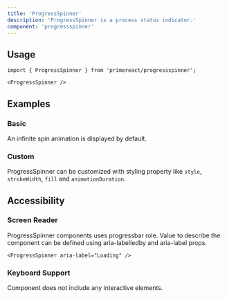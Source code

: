 ```yaml
---
title: 'ProgressSpinner'
description: 'ProgressSpinner is a process status indicator.'
component: 'progressspinner'
---
```


## Usage

```tsx
import { ProgressSpinner } from 'primereact/progressspinner';
```

```tsx
<ProgressSpinner />
```

## Examples

### Basic

An infinite spin animation is displayed by default.

<DocComponentViewer name="progressspinner:basic-demo" />

### Custom

ProgressSpinner can be customized with styling property like `style`, `strokeWidth`, `fill` and `animationDuration`.

<DocComponentViewer name="progressspinner:custom-demo" />

## Accessibility

### Screen Reader

ProgressSpinner components uses progressbar role. Value to describe the component can be defined using aria-labelledby and aria-label props.

```tsx
<ProgressSpinner aria-label="Loading" />
```

### Keyboard Support

Component does not include any interactive elements.
